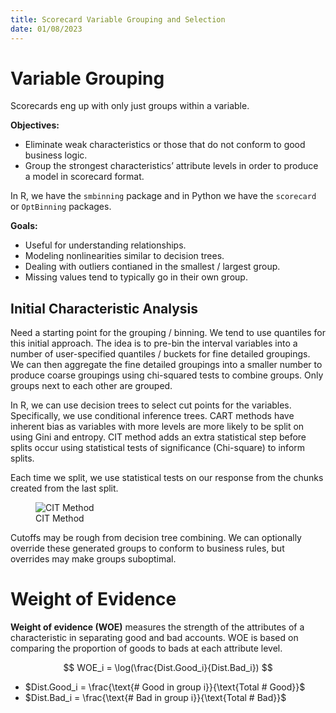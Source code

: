 ```yaml
---
title: Scorecard Variable Grouping and Selection
date: 01/08/2023
---
```


# Variable Grouping

Scorecards eng up with only just groups within a variable.

**Objectives:**

-   Eliminate weak characteristics or those that do not conform to good business logic.
-   Group the strongest characteristics' attribute levels in order to produce a model in scorecard format.

In R, we have the `smbinning` package and in Python we have the `scorecard` or `OptBinning` packages.

**Goals:**

-   Useful for understanding relationships.
-   Modeling nonlinearities similar to decision trees.
-   Dealing with outliers contianed in the smallest / largest group.
-   Missing values tend to typically go in their own group. 

## Initial Characteristic Analysis

Need a starting point for the grouping / binning. We tend to use quantiles for this initial approach. The idea is to pre-bin the interval variables into a number of user-specified quantiles / buckets for fine detailed groupings. We can then aggregate the fine detailed groupings into a smaller number to produce coarse groupings using chi-squared tests to combine groups. Only groups next to each other are grouped.

In R, we can use decision trees to select cut points for the variables. Specifically, we use conditional inference trees. CART methods have inherent bias as variables with more levels are more likely to be split on using Gini and entropy. CIT method adds an extra statistical step before splits occur using statistical tests of significance (Chi-square) to inform splits.

Each time we split, we use statistical tests on our response from the chunks created from the last split. 

![CIT Method](images/cit-method.png){#fig-cit-method}

Cutoffs may be rough from decision tree combining. We can optionally override these generated groups to conform to business rules, but overrides may make groups suboptimal.

# Weight of Evidence

**Weight of evidence (WOE)** measures the strength of the attributes of a characteristic in separating good and bad accounts. WOE is based on comparing the proportion of goods to bads at each attribute level.

$$
WOE_i = \log(\frac{Dist.Good_i}{Dist.Bad_i})
$$

-   $Dist.Good_i = \frac{\text{# Good in group i}}{\text{Total # Good}}$
-   $Dist.Bad_i = \frac{\text{# Bad in group i}}{\text{Total # Bad}}$